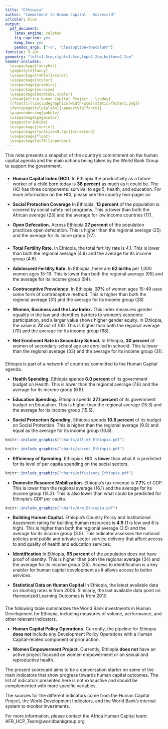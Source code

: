 ---
title: "Ethiopia"
author: "Commitment to Human Capital - Scorecard"
urlcolor: blue
output:
  pdf_document:
    latex_engine: xelatex
    fig_caption: yes
    keep_tex: yes
    pandoc_args: ["-V", "classoption=twocolumn"]
fontsize: 9.2pt
geometry: "left=1.5cm,right=1.5cm,top=2.2cm,bottom=2.2cm"
header-includes:
  \usepackage{fancyhdr}
  \pagestyle{fancy}
  \usepackage[table]{xcolor}
  \usepackage{xcolor}
  \usepackage{graphicx}
  \usepackage{eurosym}
  \usepackage{booktabs,xcolor}
  \rhead{Africa Human Capital Project - \today}
  \rfoot[C]{\includegraphics[width=2cm]{static/footer3.png}}
  \fancypagestyle{plain}{\pagestyle{fancy}}
  \pagenumbering{gobble}
  \usepackage{pagecolor}
  \pagecolor{white}
  \usepackage{fourier}
  \usepackage[fontsize=8.7pt]{scrextend}
  \usepackage{float}
  \usepackage[utf8]{inputenc}
---

\definecolor{bondiblue}{rgb}{0.0, 0.58, 0.71}
\newcommand\boldblue[1]{\textcolor{bondiblue}{\textbf{#1}}}

This note presents a snapshot of the country's commitment on the human capital agenda and the main actions being taken by the World Bank Group to support the government. 

### \boldblue{H\small{UMAN CAPITAL CONTEXT}}###

* **Human Capital Index (HCI).** In Ethiopia the productivity as a future worker of a child born today is  **38 percent** as much as it could be. The HCI has three components: survival to age 5, health, and education. For more information on the HCI, please see the country two-pager on \boldblue{www.worldbank.org/humancapitalproject} 

* **Social Protection Coverage** In Ethiopia, **13 percent** of the population is covered by social safety net programs. This is lower than both the African average (23) and the average for low income countries (17).

* **Open Defecation.** Across Ethiopia **27 percent** of the population practices open defecation. This is higher than the regional average (25) and the average for its incoe group (27).


### \boldblue{W\small{OMEN'S EMPOWERMENT}}###
* **Total Fertility Rate.** In Ethiopia, the total fertility rate is 4.1. This is lower than both the regional average (4.8) and the average for its income group (4.6). 

* **Adolescent Fertility Rate.** In Ethiopia, there are **62 births** per 1,000 women ages 15-19. This is lower than both the regional average (95) and the average for its income group (94). 

* **Contraceptive Prevalence.** In Ethiopia, **37%** of women ages 15-49 uses some form of contraceptive method. This is higher than both the regional average (31) and the average for its income group (28)

* **Women, Business and the Law Index.** This index measures gender equality in the law and identifies barriers to women's economic participation, and a larger value shows higher gender equity. In Ethiopia, the value is **72** out of 100. This is higher than both the regional average (70) and the average for its income group (68). 
* **Net Enrolment Rate in Secondary School.** In Ethiopia, **30 percent** of women of secondary-school age are enrolled in schoold. This is lower than the regional average (33) and the average for its income group (31).

### \boldblue{W\small{HOW IS THE COUNTRY DOING?}}###
Ethiopia is part of a network of countries committed to the Human Capital agenda. 

* **Health Spending.** Ethiopia spends **6.0 percent** of its government budget on Health. This is lower than the regional average (7.6) and the average for its income group (6.8). 

* **Education Spending.** Ethiopia spends **27.1 percent** of its government budget on Education. This is higher than the regional average (15.3) and the average for its income group (15.5).

* **Social Protection Spending.** Ethiopia spends **10.8 percent** of its budget on Social Protection. This is higher than the regional average (9.9) and equal as the average for its income group (10.8).

```{r out.width = "100%", fig.align = "right", echo=FALSE}
knitr::include_graphics("charts/all_mf_Ethiopia.pdf")
```
\vspace{3mm}
```{r out.width = "100%", out.height="120%", fig.align = "right", echo=FALSE, strip.white=TRUE}
knitr::include_graphics("charts/socsec_Ethiopia.pdf")
```
\vspace{3mm}

* **Efficiency of Spending.** Ethiopia's HCI is **lower** than what it is predicted for its level of per capita spending on the social sectors. 

```{r out.width = "100%", out.height="50%",  fig.align = "center", echo=FALSE, strip.white=TRUE}
knitr::include_graphics("charts/efficiency_Ethiopia.pdf")
```

* **Domestic Resource Mobilization.** Ethiopia's tax revenue is **7.7%** of GDP. This is lower than the regional average (16.1) and the average for its income group (14.3). This is also lower than what could be predicted for Ethiopia's GDP per capita.

```{r out.width = "100%", out.height="50%", fig.align = "right", echo=FALSE}
knitr::include_graphics("charts/drm_Ethiopia.pdf")
```

* **Building Human Capital.** Ethiopia's Country Policy and Institutional Assesment rating for building human resources  is **4.5** (1 is low and 6 is high). This is higher than both the regional average (3.5) and the average for its income group (3.5). This indicator assesses the national policies and public and private sector service delivery that affect access to and quality of health and education services.

* **Identification** In Ethiopia, **65 percent** of the population does not have proof of identity. This is higher than both the regional average (34) and the average for its income group (35). Access to identification is a key enabler for human capital development as it allows access to better services.

* **Statistical Data on Human Capital** In Ethiopia, the latest available data on stunting rates is from 2006. Similarly, the last available data point on Harmonized Learning Outcomes is from 2010.
&nbsp;

### \boldblue{H\small{OW IS THE WORLD BANK SUPPORTING THE EFFORT?}}#####

The following table summarizes the World Bank investments in Human Development for Ethiopia, including measures of volume, performance, and other relevant indicators.

\definecolor{asparagus}{RGB}{3, 158, 115}
\definecolor{blush}{RGB}{204 121 167}
\definecolor{arylideyellow}{RGB}{230 159 0}
\definecolor{blue(ncs)}{rgb}{0.0, 0.53, 0.74}
\definecolor{ashgrey}{rgb}{0.7, 0.75, 0.71}
\definecolor{bleudefrance}{rgb}{0.19, 0.55, 0.91}
\definecolor{iceberg}{rgb}{0.44, 0.65, 0.82}
\begin{table}[H]
\small
\begin{tabular}{lcccc}
\textbf{World Bank Investments in HD}       & \textbf{}        & \textbf{}      & \textbf{} & \textbf{} \\\hline
\textbf{Indicator}       & \textbf{HD}        & \textbf{Edu}      & \textbf{HNP} & \textbf{SPJ} \\\hline
\cellcolor{iceberg}HD Portfolio      &    \cellcolor{iceberg}     &   \cellcolor{iceberg}    & \cellcolor{iceberg} & \cellcolor{iceberg} \\ \hline
USD (million)                    &      3,558                &     300                &   250        & 3,008         \\
Percentage of total        &        \cellcolor{asparagus}32               &     \cellcolor{arylideyellow}      3           &     \cellcolor{arylideyellow}  2         & \cellcolor{asparagus}27 \\
Diff. with perc. for regional average &         +9              &  -3                 &  -6        & +18 \\
Diff. with perc. for income group avg   &       +4                &     -3                  &    -9          &  +18 \\  \hline
\cellcolor{iceberg}HD FY 20 Lending Program      &   \cellcolor{iceberg}      & \cellcolor{iceberg}      & \cellcolor{iceberg} & \cellcolor{iceberg} \\ \hline
USD (million)                    &      560                &    60                 &    0      &  500     \\
Percentage of total        &      \cellcolor{asparagus}  100               &       \cellcolor{asparagus} 10            &    \cellcolor{blush} 0             &  \cellcolor{asparagus}89.3  \\
Diff. with perc. for regional average &   +44           &   -20           &       -9   &   +77   \\
Diff. with perc. for income group avg   &     +64                   &  +2                &     -11        &   +73   \\  \hline
\cellcolor{iceberg}HD Performance      &   \cellcolor{iceberg}      & \cellcolor{iceberg}      & \cellcolor{iceberg} & \cellcolor{iceberg} \\ \hline
Average Development Outcome (DO)                  &     \cellcolor{arylideyellow} 3.3               &   \cellcolor{blush} 3                 &     \cellcolor{blush}3     &  \cellcolor{arylideyellow}3.5     \\
Difference with DO for region   &    -0.2     &        -0.3               &      -0.57           &  -0.15 \\
Difference with DO for income group   &      -0.11                &      -0.34               &      -0.57          &   -0.06  \\
Perc. Satisfactory DO                 &     100               &    100                 &     \ 100     &  100     \\
Average Implementation Progress (IP)         &      \cellcolor{blush} 3               &   \cellcolor{blush}    3               &   \cellcolor{blush} 3             & \cellcolor{blush}3  \\
Difference with IP for region   &      -0.32          &       -0.22               &       -0.34          &    0.51 \\
Difference with IP for income group   &      -0.30                &       -0.23               &      -0.40             &   -0.36  \\
Perc. Satisfactory IP                 &      100               &    100                 &     \ 100     &  100     \\
Disbursement ratio (DR) &        \cellcolor{asparagus}54.5              &        .            &  .               & \cellcolor{asparagus}54.5 \\
Difference with DR for region   &    15.5               &     .         &    .           &  +2 \\
Difference with DR for income group   &     +10                &     .              &     .           &   -5  \\\hline
\cellcolor{iceberg}Other indicators      &   \cellcolor{iceberg}      & \cellcolor{iceberg}      & \cellcolor{iceberg} & \cellcolor{iceberg} \\ \hline
Average project size (PS) (USD mill.)                 &    \cellcolor{asparagus}  351                &    \cellcolor{asparagus}  300                 &    \cellcolor{asparagus}  250     &  \cellcolor{asparagus}   752       \\
Difference with PS for region        &     +255               &         +293               &   190                &   +664 \\
Difference with PS for income group   &    +277              &        +242            &  178             & +659 \\
Perc. of portfolio that is co-TTL'd (CTT)    &      \cellcolor{asparagus}  62                &    \cellcolor{blush}     0               &    \cellcolor{blush}    0           &   \cellcolor{asparagus} 73  \\
Diff. with CTT for region (perc. points)  &     +36                &      -15               &        -31          &    +42\\
Diff. with CTT income group (perc. points)  &     +32                &     -21               &       -35           &  +37\\
\hline
                         \multicolumn{5}{l}{Note: a) Pink indicates that the value is within the first tercile of the} \\
                         \multicolumn{5}{l}{distribution for all the countries. Orange indicates that the value is } \\
                         \multicolumn{5}{l}{is within the second tercile. Green indicates that it is within the third} \\
                         \multicolumn{5}{l}{tercile. b) FY20 lending program includes only projects rated A, B and } \\
                          \multicolumn{5}{l}{unrated. c) DO and IP are on a scale of 1 to 5 where 1 is Unsatisfactory } \\
                          \multicolumn{5}{l}{and5 is Highly Satisfactory. d) Data as of July 15, 2019.} \\
\end{tabular}
\end{table}

* **Human Capital Policy Operations.** Currently, the pipeline for Ethiopia **does not** include any Development Policy Operations with a Human Capital-related component or prior action.

* **Women Empowerment Project.** Currently, Ethiopia **does not** have an active project focused on women empowerment or on sexual and reproductive health.

\noindent\rule{9cm}{0.4pt}
The present scorecard aims to be a conversation starter on some of the main indicators that show progress towards human capital outcomes. The list of indicators presented here is not exhaustive and should be complemented with more specific variables.
&nbsp;

The sources for the different indicators come from the Human Capital Project, the World Development Indicators, and the World Bank's internal system to monitor investments.
&nbsp;

For more information, please contact the Africa Human Capital team: AFR_HCP_Team@worldbankgroup.org 


